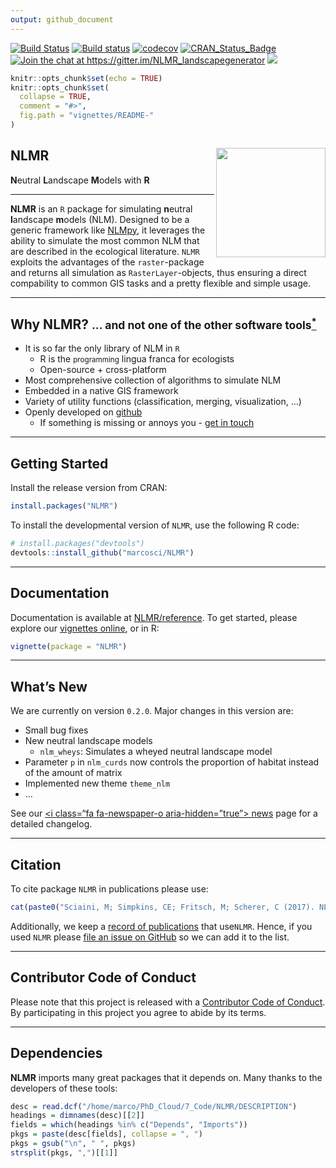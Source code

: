 ```yaml
---
output: github_document
---
```


[![Build Status](https://travis-ci.com/marcosci/NLMR.svg?token=jEyKPuKzrFUKtpg4pK2t&branch=master)](https://travis-ci.com/marcosci/NLMR)
[![Build status](https://ci.appveyor.com/api/projects/status/ns75pdrbaykxc865?svg=true)](https://ci.appveyor.com/project/marcosci/nlmr)
[![codecov](https://codecov.io/gh/marcosci/NLMR/branch/develop/graph/badge.svg?token=MKCm2fVrDa)](https://codecov.io/gh/marcosci/NLMR)
[![CRAN\_Status\_Badge](http://www.r-pkg.org/badges/version/NLMR)](https://cran.r-project.org/package=NLMR) 
[![Join the chat at  https://gitter.im/NLMR_landscapegenerator](https://badges.gitter.im/Join%20Chat.svg)](https://gitter.im/NLMR_landscapegenerator) 
[![](http://cranlogs.r-pkg.org/badges/grand-total/NLMR)](http://cran.rstudio.com/web/packages/NLMR/index.html) 

```r
knitr::opts_chunk$set(echo = TRUE)
knitr::opts_chunk$set(
  collapse = TRUE,
  comment = "#>",
  fig.path = "vignettes/README-"
)
```

<i class="fa fa-code" aria-hidden="true"></i> **NLMR** <img src="vignettes/logo.png" align="right" height="175" />
------------------------------------------------------------

**N**eutral **L**andscape **M**odels with **R**

------------------------------------------------------------------------

**NLMR** is an ``R`` package for simulating **n**eutral **l**andscape **m**odels (NLM). Designed to be a generic framework like [NLMpy](https://pypi.python.org/pypi/nlmpy), it leverages the ability to simulate the most common NLM that are described in the ecological literature. 
``NLMR`` exploits the advantages of the ``raster``-package and returns all simulation as ``RasterLayer``-objects, thus ensuring a direct compability to common GIS tasks and a pretty flexible and simple usage.


------------------------------------------------------------------------

<i class="fa fa-cubes" aria-hidden="true"></i> Why NLMR?  <small> ... and not one of the other software tools<a href="https://marcosci.github.io/NLMR/articles/faq.html"><sup>\*</sup></a></small>
------------------------------------------------------------

* It is so far the only library of NLM in ``R``
    * R is the <small>programming</small> lingua franca for ecologists
    * Open-source + cross-platform
* Most comprehensive collection of algorithms to simulate NLM
* Embedded in a native GIS framework
* Variety of utility functions (classification, merging, visualization, ...)
* Openly developed on [github](https://github.com/marcosci/NLMR)
    * If something is missing or annoys you - [get in touch](https://github.com/marcosci/NLMR/issues/new)
 

------------------------------------------------------------------------

<i class="fa fa-cog" aria-hidden="true"></i> Getting Started
------------------------------------------------------------

Install the release version from CRAN:

```r
install.packages("NLMR")
```

To install the developmental version of ``NLMR``, use the following R code:

```r
# install.packages("devtools")
devtools::install_github("marcosci/NLMR")
```


------------------------------------------------------------------------

<i class="fa fa-book" aria-hidden="true"></i> Documentation
------------------------------------------------------------

Documentation is available at [NLMR/reference](https://marcosci.github.io/NLMR/reference). To get started, please explore our [vignettes online](https://marcosci.github.io/NLMR/articles/), or in R:

```r
vignette(package = "NLMR")
```

------------------------------------------------------------------------

<i class="fa fa-newspaper-o" aria-hidden="true"></i> What's New
---------------------------------------------------------------

We are currently on version `0.2.0`. Major changes in this version are:

- Small bug fixes
- New neutral landscape models
    - `nlm_wheys`: Simulates a wheyed neutral landscape model
- Parameter `p` in `nlm_curds` now controls the proportion of habitat instead of 
  the amount of matrix
- Implemented new theme `theme_nlm`
- ...

See our [<i class="fa fa-newspaper-o aria-hidden="true"></i> news](news/index.html) page for a detailed changelog. 

------------------------------------------------------------------------

<i class="fa fa-pencil" aria-hidden="true"></i> Citation
-------------------------------------------------------

To cite package `NLMR` in publications please use:

```r
cat(paste0("Sciaini, M; Simpkins, CE; Fritsch, M; Scherer, C (2017). NLMR: Simulating neutral landscape models with R. R package version ",packageDescription("NLMR")$Version,". https://github.com/marcosci/NLMR.\n"))
```


Additionally, we keep a [record of publications](https://marcosci.github.io/NLMR/articles/publication_record.html/) that use`NLMR`.
Hence, if you used `NLMR` please [file an issue on GitHub](https://github.com/marcosci/NLMR/issues/new/) so we can add it to the list.

------------------------------------------------------------------------

<i class="fa fa-glass" aria-hidden="true"></i> Contributor Code of Conduct
-------------------------------------------------------

Please note that this project is released with a [Contributor Code of Conduct](CONDUCT.md). By participating in this project you agree to abide by its terms.


------------------------------------------------------------------------

<i class="fa fa-shopping-basket" aria-hidden="true"></i> Dependencies
-------------------------------------------------------

**NLMR** imports many great packages that it depends on. Many thanks to the developers of these tools:

```r
desc = read.dcf("/home/marco/PhD_Cloud/7_Code/NLMR/DESCRIPTION")
headings = dimnames(desc)[[2]]
fields = which(headings %in% c("Depends", "Imports"))
pkgs = paste(desc[fields], collapse = ", ")
pkgs = gsub("\n", " ", pkgs)
strsplit(pkgs, ",")[[1]]
```
